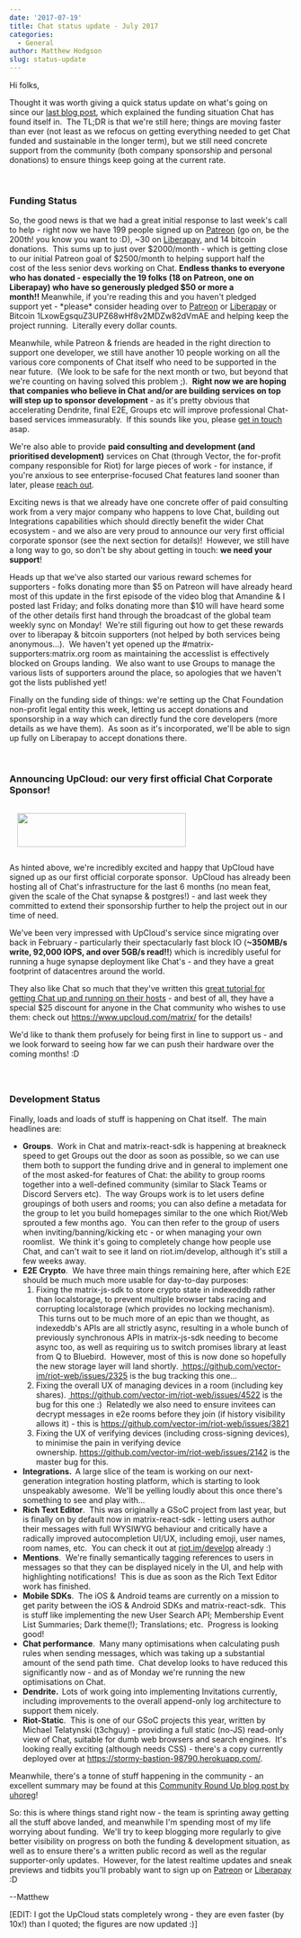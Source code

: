 ```yaml
---
date: '2017-07-19'
title: Chat status update - July 2017
categories:
  - General
author: Matthew Hodgson
slug: status-update
---
```


<p style="text-align: left;">Hi folks,</p>
Thought it was worth giving a quick status update on what's going on since our <a href="/blog/2017/07/07/a-call-to-arms-supporting-matrix/">last blog post</a>, which explained the funding situation Chat has found itself in.  The TL;DR is that we're still here; things are moving faster than ever (not least as we refocus on getting everything needed to get Chat funded and sustainable in the longer term), but we still need concrete support from the community (both company sponsorship and personal donations) to ensure things keep going at the current rate.

&nbsp;
<h3>Funding Status</h3>
So, the good news is that we had a great initial response to last week's call to help - right now we have 199 people signed up on <a href="https://patreon.com/matrixdotorg">Patreon</a> (go on, be the 200th! you know you want to :D), ~30 on <a href="https://liberapay.com/matrixdotorg/">Liberapay</a>, and 14 bitcoin donations.  This sums up to just over $2000/month - which is getting close to our initial Patreon goal of $2500/month to helping support half the cost of the less senior devs working on Chat. <strong>Endless thanks to everyone who has donated - especially the 19 folks (18 on Patreon, one on Liberapay) who have so generously pledged $50 or more a month!! </strong>Meanwhile, if you're reading this and you haven't pledged support yet - *please* consider heading over to <a href="https://patreon.com/matrixdotorg">Patreon</a> or <a href="https://liberapay.com/matrixdotorg">Liberapay</a> or Bitcoin 1LxowEgsquZ3UPZ68wHf8v2MDZw82dVmAE and helping keep the project running.  Literally every dollar counts.

Meanwhile, while Patreon &amp; friends are headed in the right direction to support one developer, we still have another 10 people working on all the various core components of Chat itself who need to be supported in the near future.  (We look to be safe for the next month or two, but beyond that we're counting on having solved this problem ;).  <strong>Right now we are hoping that companies who believe in Chat and/or are building services on top will step up to sponsor development</strong> - as it's pretty obvious that accelerating Dendrite, final E2E, Groups etc will improve professional Chat-based services immeasurably.  If this sounds like you, please <a href="mailto:matthew@matrix.org">get in touch</a> asap.

We're also able to provide <strong>paid consulting and development (and prioritised development)</strong> services on Chat (through Vector, the for-profit company responsible for Riot) for large pieces of work - for instance, if you're anxious to see enterprise-focused Chat features land sooner than later, please <a href="mailto:matthew@matrix.org">reach out</a>.

Exciting news is that we already have one concrete offer of paid consulting work from a very major company who happens to love Chat, building out Integrations capabilities which should directly benefit the wider Chat ecosystem - and we also are very proud to announce our very first official corporate sponsor (see the next section for details)!  However, we still have a long way to go, so don't be shy about getting in touch: <strong>we need your support</strong>!

Heads up that we've also started our various reward schemes for supporters - folks donating more than $5 on Patreon will have already heard most of this update in the first episode of the video blog that Amandine &amp; I posted last Friday; and folks donating more than $10 will have heard some of the other details first hand through the broadcast of the global team weekly sync on Monday!  We're still figuring out how to get these rewards over to liberapay &amp; bitcoin supporters (not helped by both services being anonymous...).  We haven't yet opened up the #matrix-supporters:matrix.org room as maintaining the accesslist is effectively blocked on Groups landing.  We also want to use Groups to manage the various lists of supporters around the place, so apologies that we haven't got the lists published yet!

Finally on the funding side of things: we're setting up the Chat Foundation non-profit legal entity this week, letting us accept donations and sponsorship in a way which can directly fund the core developers (more details as we have them).  As soon as it's incorporated, we'll be able to sign up fully on Liberapay to accept donations there.

&nbsp;
<h3></h3>
<h3>Announcing <strong>UpCloud</strong>: our very first official Chat Corporate Sponsor!</h3>
<p>
<a href="https://www.upcloud.com/matrix"><img style="padding: 1em" src="/blog/wp-content/uploads/2017/07/upcloud-logo-horizontal-300x60.png" alt="" width="300" height="60" class="aligncenter size-medium wp-image-2631" /></a>
</p>
As hinted above, we're incredibly excited and happy that UpCloud have signed up as our first official corporate sponsor.  UpCloud has already been hosting all of Chat's infrastructure for the last 6 months (no mean feat, given the scale of the Chat synapse &amp; postgres!) - and last week they committed to extend their sponsorship further to help the project out in our time of need.

We've been very impressed with UpCloud's service since migrating over back in February - particularly their spectacularly fast block IO (<b>~350MB/s write, 92,000 IOPS, and over 5GB/s read!!</b>) which is incredibly useful for running a huge synapse deployment like Chat's - and they have a great footprint of datacentres around the world.

They also like Chat so much that they've written this <a href="https://www.upcloud.com/support/install-matrix-synapse/">great tutorial for getting Chat up and running on their hosts</a> - and best of all, they have a special $25 discount for anyone in the Chat community who wishes to use them: check out <a href="https://www.upcloud.com/matrix/">https://www.upcloud.com/matrix/</a> for the details!

We'd like to thank them profusely for being first in line to support us - and we look forward to seeing how far we can push their hardware over the coming months! :D
<h3></h3>
&nbsp;
<h3>Development Status</h3>
Finally, loads and loads of stuff is happening on Chat itself.  The main headlines are:
<ul>
 	<li><strong>Groups</strong>.  Work in Chat and matrix-react-sdk is happening at breakneck speed to get Groups out the door as soon as possible, so we can use them both to support the funding drive and in general to implement one of the most asked-for features of Chat: the ability to group rooms together into a well-defined community (similar to Slack Teams or Discord Servers etc).  The way Groups work is to let users define groupings of both users and rooms; you can also define a metadata for the group to let you build homepages similar to the one which Riot/Web sprouted a few months ago.  You can then refer to the group of users when inviting/banning/kicking etc - or when managing your own roomlist.  We think it's going to completely change how people use Chat, and can't wait to see it land on riot.im/develop, although it's still a few weeks away.</li>
 	<li><strong>E2E Crypto</strong>.  We have three main things remaining here, after which E2E should be much much more usable for day-to-day purposes:
<ol>
 	<li>Fixing the matrix-js-sdk to store crypto state in indexeddb rather than localstorage, to prevent multiple browser tabs racing and corrupting localstorage (which provides no locking mechanism).  This turns out to be much more of an epic than we thought, as indexeddb's APIs are all strictly async, resulting in a whole bunch of previously synchronous APIs in matrix-js-sdk needing to become async too, as well as requiring us to switch promises library at least from Q to Bluebird.  However, most of this is now done so hopefully the new storage layer will land shortly. <a href="https://github.com/vector-im/riot-web/issues/2325"> https://github.com/vector-im/riot-web/issues/2325</a> is the bug tracking this one...</li>
 	<li>Fixing the overall UX of managing devices in a room (including key shares). <a href="https://github.com/vector-im/riot-web/issues/4522"> https://github.com/vector-im/riot-web/issues/4522</a> is the bug for this one :)  Relatedly we also need to ensure invitees can decrypt messages in e2e rooms before they join (if history visibility allows it) - this is <a href="https://github.com/vector-im/riot-web/issues/3821">https://github.com/vector-im/riot-web/issues/3821</a></li>
 	<li>Fixing the UX of verifying devices (including cross-signing devices), to minimise the pain in verifying device ownership. <a href="https://github.com/vector-im/riot-web/issues/2142">https://github.com/vector-im/riot-web/issues/2142</a> is the master bug for this.</li>
</ol>
</li>
 	<li><strong>Integrations.  </strong>A large slice of the team is working on our next-generation integration hosting platform, which is starting to look unspeakably awesome.  We'll be yelling loudly about this once there's something to see and play with...
<strong>
</strong></li>
 	<li><strong>Rich Text Editor</strong>.  This was originally a GSoC project from last year, but is finally on by default now in matrix-react-sdk - letting users author their messages with full WYSIWYG behaviour and critically have a radically improved autocompletion UI/UX, including emoji, user names, room names, etc.  You can check it out at <a href="https://riot.im/develop">riot.im/develop</a> already :)</li>
 	<li><strong>Mentions</strong>.  We're finally semantically tagging references to users in messages so that they can be displayed nicely in the UI, and help with highlighting notifications!  This is due as soon as the Rich Text Editor work has finished.</li>
 	<li><strong>Mobile SDKs</strong>.  The iOS &amp; Android teams are currently on a mission to get parity between the iOS &amp; Android SDKs and matrix-react-sdk.  This is stuff like implementing the new User Search API; Membership Event List Summaries; Dark theme(!); Translations; etc.  Progress is looking good!</li>
 	<li><strong>Chat performance</strong>.  Many many optimisations when calculating push rules when sending messages, which was taking up a substantial amount of the send path time.  Chat develop looks to have reduced this significantly now - and as of Monday we're running the new optimisations on Chat.</li>
 	<li><strong>Dendrite.  </strong>Lots of work going into implementing Invitations currently, including improvements to the overall append-only log architecture to support them nicely.</li>
 	<li><strong>Riot-Static</strong>.  This is one of our GSoC projects this year, written by Michael Telatynski (t3chguy) - providing a full static (no-JS) read-only view of Chat, suitable for dumb web browsers and search engines.  It's looking really exciting (although needs CSS) - there's a copy currently deployed over at <a href="https://stormy-bastion-98790.herokuapp.com/">https://stormy-bastion-98790.herokuapp.com/</a>.</li>
</ul>
Meanwhile, there's a tonne of stuff happening in the community - an excellent summary may be found at this <a href="https://www.uhoreg.ca/blog/20170714-0834">Community Round Up blog post by uhoreg</a>!

So: this is where things stand right now - the team is sprinting away getting all the stuff above landed, and meanwhile I'm spending most of my life worrying about funding.  We'll try to keep blogging more regularly to give better visibility on progress on both the funding &amp; development situation, as well as to ensure there's a written public record as well as the regular supporter-only updates.  However, for the latest realtime updates and sneak previews and tidbits you'll probably want to sign up on <a href="https://patreon.com/matrixdotorg">Patreon</a> or <a href="https://liberapay.com/matrixdotorg">Liberapay</a> :D

--Matthew

[EDIT: I got the UpCloud stats completely wrong - they are even faster (by 10x!) than I quoted; the figures are now updated :)]